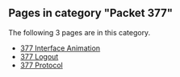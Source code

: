 <!-- DO NOT EDIT BELOW THIS LINE, OR CHANGE THIS COMMENT, CODE AUTOMATICALLY GENERATED BY category.sh -->
== '''Pages in category "Packet 377"''' ==
The following 3 pages are in this category.
* [[377 Interface Animation]]
* [[377 Logout]]
* [[377 Protocol]]
